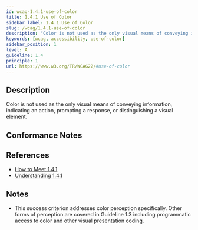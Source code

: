 ```yaml
---
id: wcag-1.4.1-use-of-color
title: 1.4.1 Use of Color
sidebar_label: 1.4.1 Use of Color
slug: /wcag/1.4.1-use-of-color
description: "Color is not used as the only visual means of conveying information, indicating an action, prompting a response, or distinguishing a visual element."
keywords: [wcag, accessibility, use-of-color]
sidebar_position: 1
level: A
guideline: 1.4
principle: 1
url: https://www.w3.org/TR/WCAG22/#use-of-color
---
```


## Description

Color is not used as the only visual means of conveying information, indicating an action, prompting a response, or distinguishing a visual element.

## Conformance Notes

<Project name="ads">
  <Unknown></Unknown>
</Project>

<Project name="scix">
  <Support></Support>
</Project>

## References

- [How to Meet 1.4.1](https://www.w3.org/WAI/WCAG22/quickref/#use-of-color)
- [Understanding 1.4.1](https://www.w3.org/WAI/WCAG22/Understanding/use-of-color.html)

## Notes

- This success criterion addresses color perception specifically. Other forms of perception are covered in Guideline 1.3 including programmatic access to color and other visual presentation coding.
